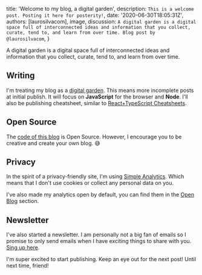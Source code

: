 
  title: 'Welcome to my blog, a digital garden',
  description: `This is a welcome post. Posting it here for posterity!`,
  date: '2020-06-30T18:05:31Z',
  authors: [laurosilvacom],
  image,
  discussion: `A digital garden is a digital space full of interconnected ideas and information that you collect, curate, tend to, and learn from over time. Blog post by @laurosilvacom`,
}

A digital garden is a digital space full of interconnected ideas and information that you collect, curate, tend to, and learn from over time.

<!--more-->

## Writing

I'm treating my blog as a [digital garden](https://joelhooks.com/digital-garden). This means more incomplete posts at initial publish. It will focus on **JavaScript** for the browser and **Node**. I'll also be publishing cheatsheet, similar to [React+TypeScript Cheatsheets](https://github.com/typescript-cheatsheets/react-typescript-cheatsheet-es).

## Open Source

The [code of this blog](https://github.com/laurosilvacom/laurosilva.com) is Open Source. However, I encourage you to be creative and create your own blog. 😅

## Privacy

In the spirit of a privacy-friendly site, I'm using [Simple Analytics](https://referral.simpleanalytics.com/lauro). Which means that I don't use cookies or collect any personal data on you.

I've also made my analytics open by default, you can find them in the [Open Blog](/open-blog/) section.

## Newsletter

I've also started a newsletter. I am personally not a big fan of emails so I promise to only send emails when I have exciting things to share with you. [Sing up here](/newsletter).

I'm super excited to start publishing. Keep an eye out for the next post! Until next time, friend!
